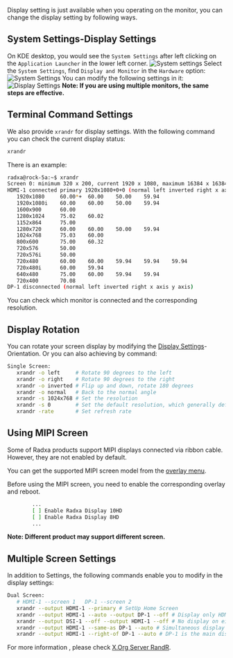 Display setting is just available when you operating on the monitor, you can change the display setting by following ways.

## System Settings-Display Settings

On KDE desktop, you would see the `System Settings` after left clicking on the `Application Launcher` in the lower left corner.
![System settings](/img/configuration/start_sys_setting.webp)
Select the `System Settings`, find `Display and Monitor` in the `Hardware` option:
![System Settings](/img/configuration/system_setting.webp)
You can modify the following settings in it:
![Display Settings](/img/configuration/display_setting.webp)
**Note: If you are using multiple monitors, the same steps are effective.**

## Terminal Command Settings

We also provide `xrandr` for display settings.
With the following command you can check the current display status:

```bash
xrandr
```

There is an example:

```bash
radxa@rock-5a:~$ xrandr
Screen 0: minimum 320 x 200, current 1920 x 1080, maximum 16384 x 16384
HDMI-1 connected primary 1920x1080+0+0 (normal left inverted right x axis y axis) 0mm x 0mm
   1920x1080     60.00*+  60.00    50.00    59.94
   1920x1080i    60.00    60.00    50.00    59.94
   1600x900      60.00
   1280x1024     75.02    60.02
   1152x864      75.00
   1280x720      60.00    60.00    50.00    59.94
   1024x768      75.03    60.00
   800x600       75.00    60.32
   720x576       50.00
   720x576i      50.00
   720x480       60.00    60.00    59.94    59.94    59.94
   720x480i      60.00    59.94
   640x480       75.00    60.00    59.94    59.94
   720x400       70.08
DP-1 disconnected (normal left inverted right x axis y axis)
```

You can check which monitor is connected and the corresponding resolution.

## Display Rotation

You can rotate your screen display by modifying the [Display Settings](display#system-settings-display-settings)-Orientation.
Or you can also achieving by command:

```bash
Single Screen:
   xrandr -o left     # Rotate 90 degrees to the left
   xrandr -o right    # Rotate 90 degrees to the right
   xrandr -o inverted # Flip up and down, rotate 180 degrees
   xrandr -o normal   # Back to the normal angle
   xrandr -s 1024x768 # Set the resolution
   xrandr -s 0        # Set the default resolution, which generally defaults to the highest resolution
   xrandr -rate       # Set refresh rate
```

## Using MIPI Screen

Some of Radxa products support MIPI displays connected via ribbon cable. However, they are not enabled by default.

You can get the supported MIPI screen model from the [overlay menu](../os-config/rsetup#overlays).

Before using the MIPI screen, you need to enable the corresponding overlay and reboot.

```bash
        ...
        [ ] Enable Radxa Display 10HD
        [ ] Enable Radxa Display 8HD
        ...
```

**Note: Different product may support different screen.**

## Multiple Screen Settings

In addition to Settings, the following commands enable you to modify in the display settings:

```bash
Dual Screen:
   # HDMI-1 --screen 1   DP-1 --screen 2
   xrandr --output HDMI-1 --primary # SetUp Home Screen
   xrandr --output HDMI-1 --auto --output DP-1 --off # Display only HDMI
   xrandr --output DSI-1 --off --output HDMI-1 --off # No display on either screen
   xrandr --output HDMI-1 --same-as DP-1 --auto # Simultaneous display of the same content
   xrandr --output HDMI-1 --right-of DP-1 --auto # DP-1 is the main display, the HDMI-1 is an extension and to the right of DP-1
```

For more information , please check [X.Org Server RandR](https://en.wikipedia.org/wiki/X.Org_Server#Other_DDX_components).
